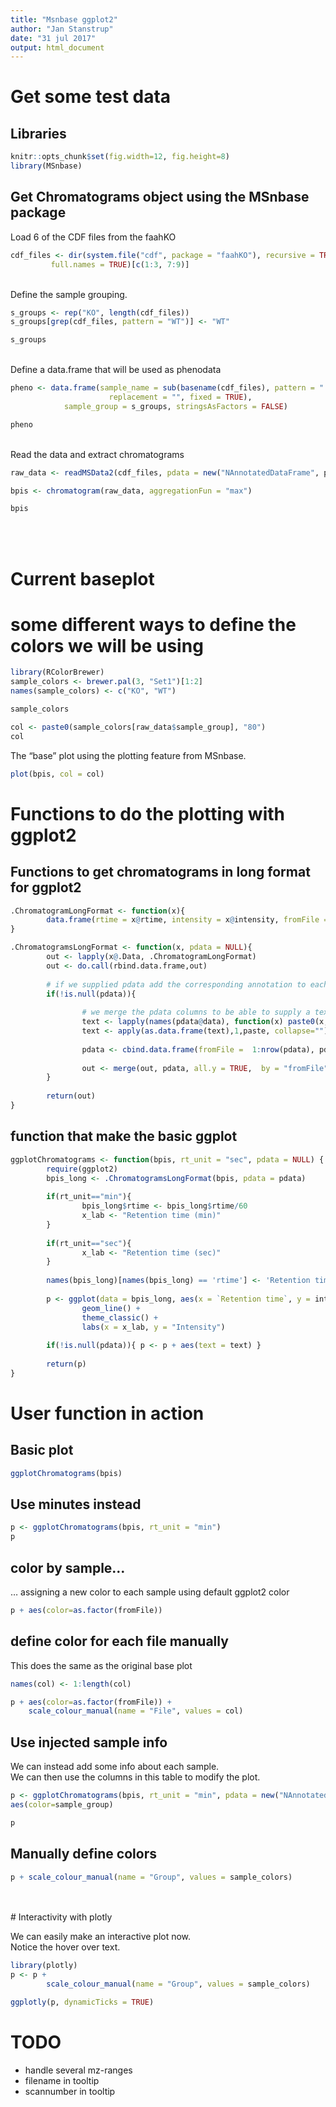 ```yaml
---
title: "Msnbase ggplot2"
author: "Jan Stanstrup"
date: "31 jul 2017"
output: html_document
---
```




# Get some test data
## Libraries
```r
knitr::opts_chunk$set(fig.width=12, fig.height=8) 
library(MSnbase)
```

## Get Chromatograms object using the MSnbase package
Load 6 of the CDF files from the faahKO
```r
cdf_files <- dir(system.file("cdf", package = "faahKO"), recursive = TRUE,
		 full.names = TRUE)[c(1:3, 7:9)]
```

<br>
Define the sample grouping.
```r
s_groups <- rep("KO", length(cdf_files))
s_groups[grep(cdf_files, pattern = "WT")] <- "WT"

s_groups
```

<br>
Define a data.frame that will be used as phenodata
```r
pheno <- data.frame(sample_name = sub(basename(cdf_files), pattern = ".CDF",
				      replacement = "", fixed = TRUE),
		    sample_group = s_groups, stringsAsFactors = FALSE)

pheno
```

<br>
Read the data and extract chromatograms
```r

raw_data <- readMSData2(cdf_files, pdata = new("NAnnotatedDataFrame", pheno)) 

bpis <- chromatogram(raw_data, aggregationFun = "max")

bpis
```


<br><br>

# Current baseplot

# some different ways to define the colors we will be using
```r
library(RColorBrewer)
sample_colors <- brewer.pal(3, "Set1")[1:2]
names(sample_colors) <- c("KO", "WT")

sample_colors
```


```r
col <- paste0(sample_colors[raw_data$sample_group], "80")
col
```

The "base" plot using the plotting feature from MSnbase.

```r
plot(bpis, col = col)
```






# Functions to do the plotting with ggplot2
## Functions to get chromatograms in long format for ggplot2
```r
.ChromatogramLongFormat <- function(x){
        data.frame(rtime = x@rtime, intensity = x@intensity, fromFile = x@fromFile, row.names = NULL, stringsAsFactors = FALSE)
}
```
        
```r
.ChromatogramsLongFormat <- function(x, pdata = NULL){
        out <- lapply(x@.Data, .ChromatogramLongFormat)
        out <- do.call(rbind.data.frame,out)
        
        # if we supplied pdata add the corresponding annotation to each row
        if(!is.null(pdata)){
                
                # we merge the pdata columns to be able to supply a text column that can be shown in plotly tooltips
                text <- lapply(names(pdata@data), function(x) paste0(x,": " , as.character(as.matrix(pdata@data[x])),"<br>"))
                text <- apply(as.data.frame(text),1,paste, collapse="")
                
                pdata <- cbind.data.frame(fromFile =  1:nrow(pdata), pdata@data, text = text, stringsAsFactors = FALSE)
                
                out <- merge(out, pdata, all.y = TRUE,  by = "fromFile")
        }
        
        return(out)
}
```

## function that make the basic ggplot
```r
ggplotChromatograms <- function(bpis, rt_unit = "sec", pdata = NULL) {
        require(ggplot2)
        bpis_long <- .ChromatogramsLongFormat(bpis, pdata = pdata)
        
        if(rt_unit=="min"){
                bpis_long$rtime <- bpis_long$rtime/60
                x_lab <- "Retention time (min)"
        }
        
        if(rt_unit=="sec"){
                x_lab <- "Retention time (sec)"
        }
        
        names(bpis_long)[names(bpis_long) == 'rtime'] <- 'Retention time'
        
        p <- ggplot(data = bpis_long, aes(x = `Retention time`, y = intensity, group = fromFile)) + 
                geom_line() +
                theme_classic() +
                labs(x = x_lab, y = "Intensity")
        
        if(!is.null(pdata)){ p <- p + aes(text = text) }
        
        return(p)
}
```



# User function in action
## Basic plot
```r
ggplotChromatograms(bpis)
```

## Use minutes instead
```r
p <- ggplotChromatograms(bpis, rt_unit = "min")
p
```



## color by sample...
... assigning a new color to each sample using default ggplot2 color
```r
p + aes(color=as.factor(fromFile))
```

## define color for each file manually
This does the same as the original base plot

```r
names(col) <- 1:length(col)

p + aes(color=as.factor(fromFile)) +
    scale_colour_manual(name = "File", values = col)
```

## Use injected sample info
We can instead add some info about each sample.<br>
We can then use the columns in this table to modify the plot.

```r
p <- ggplotChromatograms(bpis, rt_unit = "min", pdata = new("NAnnotatedDataFrame", pheno)) +
aes(color=sample_group)

p
```

## Manually define colors
```r
p + scale_colour_manual(name = "Group", values = sample_colors)
```

<br><br>
# Interactivity with plotly

We can easily make an interactive plot now.<br>
Notice the hover over text.

```r
library(plotly)
p <- p + 
        scale_colour_manual(name = "Group", values = sample_colors)

ggplotly(p, dynamicTicks = TRUE)

```


# TODO
* handle several mz-ranges
* filename in tooltip
* scannumber in tooltip
